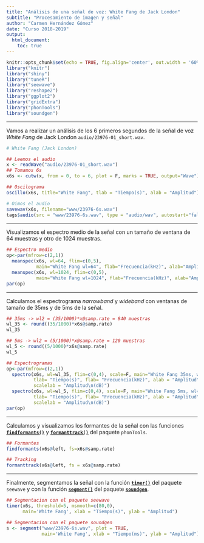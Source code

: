 ---
title: "Análisis de una señal de voz: White Fang de Jack London"
subtitle: "Procesamiento de imagen y señal"
author: "Carmen Hernández Gómez"
date: "Curso 2018-2019"
output: 
  html_document:
    toc: true
---

```{r setup, include=FALSE}
knitr::opts_chunk$set(echo = TRUE, fig.align='center', out.width = '60%')
library("knitr")
library("shiny")
library("tuneR")
library("seewave")
library("reshape2")
library("ggplot2")
library("gridExtra")
library("phonTools")
library("soundgen")
```

----

Vamos a realizar un análisis de los 6 primeros segundos de la señal de voz *White Fang* de Jack London `audio/23976-01_short.wav`.

```{r, echo=TRUE, fig.show='hold', results='asis', fig.height=6}
# White Fang (Jack London)

## Leemos el audio
x <- readWave("audio/23976-01_short.wav")
## Tomamos 6s
x6s <- cutw(x, from = 0, to = 6, plot = F, marks = TRUE, output="Wave")

## Oscilograma
oscillo(x6s, title="White Fang", tlab = "Tiempo(s)", alab = "Amplitud")
```

```{r, echo=FALSE}
# Oimos el audio
savewav(x6s, filename="www/23976-6s.wav")
tags$audio(src = "www/23976-6s.wav", type = "audio/wav", autostart="false", controls = NA)
```

----

Visualizamos el espectro medio de la señal con un tamaño de ventana de 64 muestras y otro de 1024 muestras.

```{r, echo=TRUE, fig.show='hold', results='asis', fig.height=6}
## Espectro medio
op<-par(mfrow=c(2,1))
  meanspec(x6s, wl=64, flim=c(0,5), 
           main="White Fang wl=64", flab="Frecuencia(kHz)", alab="Amplitud")
  meanspec(x6s, wl=1024, flim=c(0,5), 
           main="White Fang wl=1024", flab="Frecuencia(kHz)", alab="Amplitud")
par(op)
```

---

Calculamos el espectrograma *narrowband* y *wideband* con ventanas de tamaño de 35ms y de 5ms de la señal.

```{r, echo=TRUE}
## 35ms -> wl2 = (35/1000)*x@samp.rate = 840 muestras
wl_35 <- round((35/1000)*x6s@samp.rate)
wl_35

## 5ms -> wl2 = (5/1000)*x@samp.rate = 120 muestras
wl_5 <- round((5/1000)*x6s@samp.rate)
wl_5
```

```{r, echo=FALSE, fig.show='hold', results='asis', fig.height=6}
## Espectrogramas
op<-par(mfrow=c(2,1))
  spectro(x6s, wl=wl_35, flim=c(0,4), scale=F, main="White Fang 35ms, wl=840", 
          tlab= "Tiempo(s)", flab= "Frecuencia(kHz)", alab = "Amplitud", 
          scalelab = "Amplitud\n(dB)")
  spectro(x6s, wl=wl_5, flim=c(0,4), scale=F, main="White Fang 5ms, wl=120", 
          tlab= "Tiempo(s)", flab= "Frecuencia(kHz)", alab = "Amplitud", 
          scalelab = "Amplitud\n(dB)")
par(op)
```

---

Calculamos y visualizamos los formantes de la señal con las funciones [**`findformants()`**](https://www.rdocumentation.org/packages/phonTools/versions/0.2-2.1/topics/findformants) y [**`formanttrack()`**](https://www.rdocumentation.org/packages/phonTools/versions/0.2-2.1/topics/formanttrack) del paquete `phonTools`.

```{r, fig.show='hold', results='asis'}
## Formantes
findformants(x6s@left, fs=x6s@samp.rate)
```

```{r, fig.show='hold', results='asis'}
## Tracking
formanttrack(x6s@left, fs = x6s@samp.rate)
```

---

Finalmente, segmentamos la señal con la función [**`timer()`**](https://www.rdocumentation.org/packages/seewave/versions/2.1.0/topics/timer) del paquete `seewave` y con la función [**`segment()`**](https://www.rdocumentation.org/packages/soundgen/versions/1.3.2/topics/segment) del paquete [**`soundgen`**](https://cran.rstudio.com/web/packages/soundgen/vignettes/acoustic_analysis.html#acoustic-analysis-with-analyze).

```{r, warning=FALSE, message=FALSE, fig.show='hold', results='asis', fig.height=6}
## Segmentacion con el paquete seewave
timer(x6s, threshold=5, msmooth=c(80,0), 
      main='White Fang', xlab = "Tiempo(s)", ylab = "Amplitud")
```

```{r, warning=FALSE, message=FALSE, fig.show='hold', results='asis', fig.height=6}
## Segmentacion con el paquete soundgen
s <- segment("www/23976-6s.wav", plot = TRUE, 
             main='White Fang', xlab = "Tiempo(ms)", ylab = "Amplitud")
```